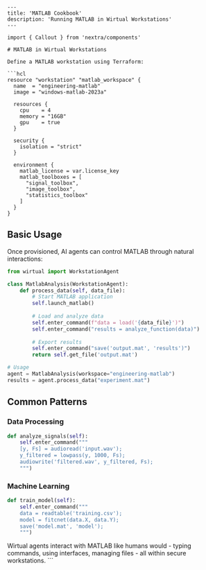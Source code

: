 ```mdx
---
title: 'MATLAB Cookbook'
description: 'Running MATLAB in Wirtual Workstations'
---

import { Callout } from 'nextra/components'

# MATLAB in Wirtual Workstations

Define a MATLAB workstation using Terraform:

```hcl
resource "workstation" "matlab_workspace" {
  name  = "engineering-matlab"
  image = "windows-matlab-2023a"
  
  resources {
    cpu    = 4
    memory = "16GB"
    gpu    = true
  }

  security {
    isolation = "strict"
  }

  environment {
    matlab_license = var.license_key
    matlab_toolboxes = [
      "signal_toolbox",
      "image_toolbox",
      "statistics_toolbox"
    ]
  }
}
```

## Basic Usage

Once provisioned, AI agents can control MATLAB through natural interactions:

```python
from wirtual import WorkstationAgent

class MatlabAnalysis(WorkstationAgent):
    def process_data(self, data_file):
        # Start MATLAB application
        self.launch_matlab()
        
        # Load and analyze data
        self.enter_command(f"data = load('{data_file}')")
        self.enter_command("results = analyze_function(data)")
        
        # Export results
        self.enter_command("save('output.mat', 'results')")
        return self.get_file('output.mat')

# Usage
agent = MatlabAnalysis(workspace="engineering-matlab")
results = agent.process_data("experiment.mat")
```

## Common Patterns

### Data Processing
```python
def analyze_signals(self):
    self.enter_command("""
    [y, Fs] = audioread('input.wav');
    y_filtered = lowpass(y, 1000, Fs);
    audiowrite('filtered.wav', y_filtered, Fs);
    """)
```

### Machine Learning
```python
def train_model(self):
    self.enter_command("""
    data = readtable('training.csv');
    model = fitcnet(data.X, data.Y);
    save('model.mat', 'model');
    """)
```

<Callout>
Wirtual agents interact with MATLAB like humans would - typing commands, using interfaces, managing files - all within secure workstations.
</Callout>
```